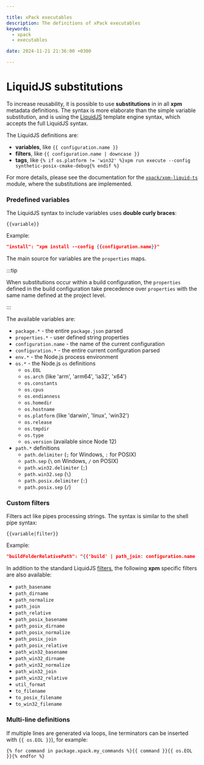 ```yaml
---

title: xPack executables
description: The definitions of xPack executables
keywords:
  - xpack
  - executables

date: 2024-11-21 21:36:00 +0300

---
```


# LiquidJS substitutions

To increase reusability, it is possible to use **substitutions**
in in all **xpm**
metadata definitions. The syntax is more elaborate than the simple
variable substitution, and is using the
[LiquidJS](https://liquidjs.com/) template engine syntax,
which accepts the full LiquidJS syntax.

The LiquidJS definitions are:

- **variables**, like `{{ configuration.name }}`
- **filters**, like `{{ configuration.name | downcase }}`
- **tags**, like `{% if os.platform != 'win32' %}xpm run execute --config synthetic-posix-cmake-debug{% endif %}`

For more details, please see the documentation for the
[`xpack/xpm-liquid-ts`](https://xpack.github.io/xpm-liquid-ts) module, where
the substitutions are implemented.

### Predefined variables

The LiquidJS syntax to include variables
uses **double curly braces**:

```
{{variable}}
```

Example:

```json title="Simple variable substitution"
"install": "xpm install --config {{configuration.name}}"
```

The main source for variables are the `properties` maps.

:::tip

When substitutions occur within a build configuration, the `properties`
defined in the build configuration take precedence over `properties`
with the same name defined at the project level.

:::

The available variables are:

- `package.*` - the entire `package.json` parsed
- `properties.*` - user defined string properties
- `configuration.name` - the name of the current configuration
- `configuration.*` - the entire current configuration parsed
- `env.*` - the Node.js process environment
- `os.*` - the Node.js `os` definitions
  - `os.EOL`
  - `os.arch` (like 'arm', 'arm64', 'ia32', 'x64')
  - `os.constants`
  - `os.cpus`
  - `os.endianness`
  - `os.homedir`
  - `os.hostname`
  - `os.platform` (like 'darwin', 'linux', 'win32')
  - `os.release`
  - `os.tmpdir`
  - `os.type`
  - `os.version` (available since Node 12)
- `path.*` definitions
  - `path.delimiter` (`;` for Windows, `:` for POSIX)
  - `path.sep` (`\` on Windows, `/` on POSIX)
  - `path.win32.delimiter` (`;`)
  - `path.win32.sep` (`\`)
  - `path.posix.delimiter` (`:`)
  - `path.posix.sep` (`/`)

### Custom filters

Filters act like pipes processing strings. The syntax is similar to
the shell pipe syntax:

```
{{variable|filter}}
```

Example:

```json title="Multi-filter substitution"
"buildFolderRelativePath": "{{'build' | path_join: configuration.name | to_filename | downcase}}"
```

In addition to the standard LiquidJS
[filters](https://liquidjs.com/filters/overview.html),
the following **xpm** specific filters are also available:

- `path_basename`
- `path_dirname`
- `path_normalize`
- `path_join`
- `path_relative`
- `path_posix_basename`
- `path_posix_dirname`
- `path_posix_normalize`
- `path_posix_join`
- `path_posix_relative`
- `path_win32_basename`
- `path_win32_dirname`
- `path_win32_normalize`
- `path_win32_join`
- `path_win32_relative`
- `util_format`
- `to_filename`
- `to_posix_filename`
- `to_win32_filename`

### Multi-line definitions

If multiple lines are generated via loops, line terminators can be inserted
with `{{ os.EOL }}`), for example:

```liquid
{% for command in package.xpack.my_commands %}{{ command }}{{ os.EOL }}{% endfor %}
```
